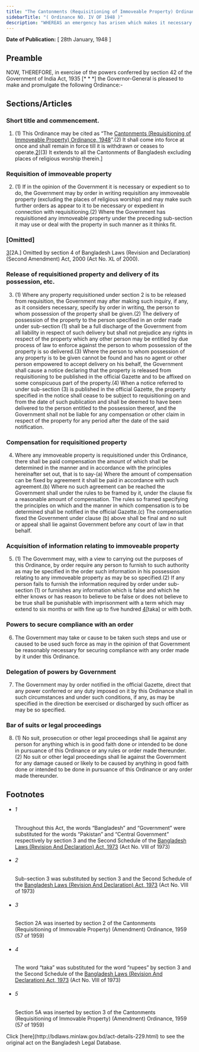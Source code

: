```yaml
---
title: "The Cantonments (Requisitioning of Immoveable Property) Ordinance, 1948"
sidebarTitle: "( Ordinance NO. IV OF 1948 )"
description: "WHEREAS an emergency has arisen which makes it necessary to requisition immoveable property within the limits of Cantonments for purposes other than of the Cantonment Boards. 1♣"
---
```


**Date of Publication:** [ 28th January, 1948 ]

## Preamble

NOW, THEREFORE, in exercise of the powers conferred by section 42 of the Government of India Act, 1935 [\* \* \*] the Governor-General is pleased to make and promulgate the following Ordinance:-

## Sections/Articles

### Short title and commencement.

1. (1) This Ordinance may be cited as “The [Cantonments (Requisitioning of Immoveable Property) Ordinance, 1948](/laws/act-229 "Cantonments (Requisitioning of Immoveable Property) Ordinance, 1948")”.(2) It shall come into force at once and shall remain in force till it is withdrawn or ceases to operate.[2](1)[(3) It extends to all the Cantonments of Bangladesh excluding places of religious worship therein.]

### Requisition of immoveable property

2. (1) If in the opinion of the Government it is necessary or expedient so to do, the Government may by order in writing requisition any immoveable property (excluding the places of religious worship) and may make such further orders as appear to it to be necessary or expedient in connection with requisitioning.(2) Where the Government has requisitioned any immoveable property under the preceding sub-section it may use or deal with the property in such manner as it thinks fit.

### [Omitted]

[3](1)[2A.] Omitted by section 4 of Bangladesh Laws (Revision and Declaration) (Second Amendment) Act, 2000 (Act No. XL of 2000).

### Release of requisitioned property and delivery of its possession, etc.

3. (1) Where any property requisitioned under section 2 is to be released from requisition, the Government may after making such inquiry, if any, as it considers necessary, specify by order in writing, the person to whom possession of the property shall be given.(2) The delivery of possession of the property to the person specified in an order made under sub-section (1) shall be a full discharge of the Government from all liability in respect of such delivery but shall not prejudice any rights in respect of the property which any other person may be entitled by due process of law to enforce against the person to whom possession of the property is so delivered.(3) Where the person to whom possession of any property is to be given cannot be found and has no agent or other person empowered to accept delivery on his behalf, the Government shall cause a notice declaring that the property is released from requisitioning to be published in the official Gazette and to be affixed on some conspicuous part of the property.(4) When a notice referred to under sub-section (3) is published in the official Gazette, the property specified in the notice shall cease to be subject to requisitioning on and from the date of such publication and shall be deemed to have been delivered to the person entitled to the possession thereof, and the Government shall not be liable for any compensation or other claim in respect of the property for any period after the date of the said notification.

### Compensation for requisitioned property

4. Where any immoveable property is requisitioned under this Ordinance, there shall be paid compensation the amount of which shall be determined in the manner and in accordance with the principles hereinafter set out, that is to say-(a) Where the amount of compensation can be fixed by agreement it shall be paid in accordance with such agreement.(b) Where no such agreement can be reached the Government shall under the rules to be framed by it, under the clause fix a reasonable amount of compensation. The rules so framed specifying the principles on which and the manner in which compensation is to be determined shall be notified in the official Gazette.(c) The compensation fixed the Government under clause (b) above shall be final and no suit or appeal shall lie against Government before any court of law in that behalf.

### Acquisition of information relating to immoveable property

5. (1) The Government may, with a view to carrying out the purposes of this Ordinance, by order require any person to furnish to such authority as may be specified in the order such information in his possession relating to any immoveable property as may be so specified.(2) If any person fails to furnish the information required by order under sub-section (1) or furnishes any information which is false and which he either knows or has reason to believe to be false or does not believe to be true shall be punishable with imprisonment with a term which may extend to six months or with fine up to five hundred [4](1)[taka] or with both.

### Powers to secure compliance with an order

6. The Government may take or cause to be taken such steps and use or caused to be used such force as may in the opinion of that Government be reasonably necessary for securing compliance with any order made by it under this Ordinance.

### Delegation of powers by Government

7. The Government may by order notified in the official Gazette, direct that any power conferred or any duty imposed on it by this Ordinance shall in such circumstances and under such conditions, if any, as may be specified in the direction be exercised or discharged by such officer as may be so specified.

### Bar of suits or legal proceedings

8. (1) No suit, prosecution or other legal proceedings shall lie against any person for anything which is in good faith done or intended to be done in pursuance of this Ordinance or any rules or order made thereunder.(2) No suit or other legal proceedings shall lie against the Government for any damage caused or likely to be caused by anything in good faith done or intended to be done in pursuance of this Ordinance or any order made thereunder.

## Footnotes

- ###### 1

  Throughout this Act, the words “Bangladesh” and “Government” were substituted for the words “Pakistan” and “Central Government” respectively by section 3 and the Second Schedule of the [Bangladesh Laws (Revision And Declaration) Act, 1973](/laws/act-430 "Bangladesh Laws (Revision And Declaration) Act, 1973") (Act No. VIII of 1973)

- ###### 2

  Sub-section 3 was substituted by section 3 and the Second Schedule of the [Bangladesh Laws (Revision And Declaration) Act, 1973](/laws/act-430 "Bangladesh Laws (Revision And Declaration) Act, 1973") (Act No. VIII of 1973)

- ###### 3

  Section 2A was inserted by section 2 of the Cantonments (Requisitioning of Immovable Property) (Amendment) Ordinance, 1959 (57 of 1959)

- ###### 4

  The word “taka” was substituted for the word “rupees” by section 3 and the Second Schedule of the [Bangladesh Laws (Revision And Declaration) Act, 1973](/laws/act-430 "Bangladesh Laws (Revision And Declaration) Act, 1973") (Act No. VIII of 1973)

- ###### 5

  Section 5A was inserted by section 3 of the Cantonments (Requisitioning of Immovable Property) (Amendment) Ordinance, 1959 (57 of 1959)

<Note>
  Click [here](http://bdlaws.minlaw.gov.bd/act-details-229.html) to see the original act on the Bangladesh Legal Database.
</Note>
